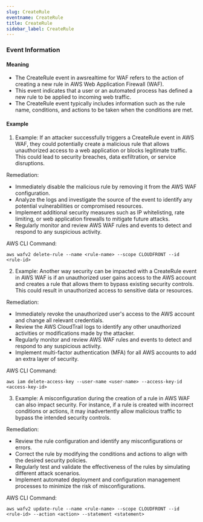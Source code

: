 ```yaml
--- 
slug: CreateRule
eventname: CreateRule
title: CreateRule
sidebar_label: CreateRule
---
```

                       
### Event Information

#### Meaning

- The CreateRule event in awsrealtime for WAF refers to the action of creating a new rule in AWS Web Application Firewall (WAF).
- This event indicates that a user or an automated process has defined a new rule to be applied to incoming web traffic.
- The CreateRule event typically includes information such as the rule name, conditions, and actions to be taken when the conditions are met.

#### Example

1. Example: If an attacker successfully triggers a CreateRule event in AWS WAF, they could potentially create a malicious rule that allows unauthorized access to a web application or blocks legitimate traffic. This could lead to security breaches, data exfiltration, or service disruptions.

Remediation:
- Immediately disable the malicious rule by removing it from the AWS WAF configuration.
- Analyze the logs and investigate the source of the event to identify any potential vulnerabilities or compromised resources.
- Implement additional security measures such as IP whitelisting, rate limiting, or web application firewalls to mitigate future attacks.
- Regularly monitor and review AWS WAF rules and events to detect and respond to any suspicious activity.

AWS CLI Command:
```
aws wafv2 delete-rule --name <rule-name> --scope CLOUDFRONT --id <rule-id>
```

2. Example: Another way security can be impacted with a CreateRule event in AWS WAF is if an unauthorized user gains access to the AWS account and creates a rule that allows them to bypass existing security controls. This could result in unauthorized access to sensitive data or resources.

Remediation:
- Immediately revoke the unauthorized user's access to the AWS account and change all relevant credentials.
- Review the AWS CloudTrail logs to identify any other unauthorized activities or modifications made by the attacker.
- Regularly monitor and review AWS WAF rules and events to detect and respond to any suspicious activity.
- Implement multi-factor authentication (MFA) for all AWS accounts to add an extra layer of security.

AWS CLI Command:
```
aws iam delete-access-key --user-name <user-name> --access-key-id <access-key-id>
```

3. Example: A misconfiguration during the creation of a rule in AWS WAF can also impact security. For instance, if a rule is created with incorrect conditions or actions, it may inadvertently allow malicious traffic to bypass the intended security controls.

Remediation:
- Review the rule configuration and identify any misconfigurations or errors.
- Correct the rule by modifying the conditions and actions to align with the desired security policies.
- Regularly test and validate the effectiveness of the rules by simulating different attack scenarios.
- Implement automated deployment and configuration management processes to minimize the risk of misconfigurations.

AWS CLI Command:
```
aws wafv2 update-rule --name <rule-name> --scope CLOUDFRONT --id <rule-id> --action <action> --statement <statement>
```


 